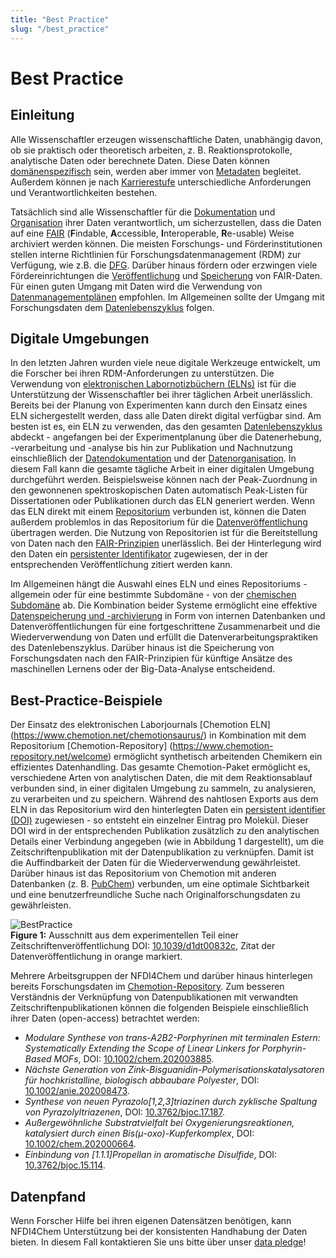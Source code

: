 ```yaml
---
title: "Best Practice"
slug: "/best_practice"
---
```


# Best Practice

## Einleitung

Alle Wissenschaftler erzeugen wissenschaftliche Daten, unabhängig davon, ob sie praktisch oder theoretisch arbeiten, z. B. Reaktionsprotokolle, analytische Daten oder berechnete Daten. Diese Daten können [domänenspezifisch](/docs/domain_guide) sein, werden aber immer von [Metadaten](/docs/metadata) begleitet. Außerdem können je nach [Karrierestufe](/docs/role_guide) unterschiedliche Anforderungen und Verantwortlichkeiten bestehen.

Tatsächlich sind alle Wissenschaftler für die [Dokumentation](/docs/data_documentation) und [Organisation](/docs/data_organisation) ihrer Daten verantwortlich, um sicherzustellen, dass die Daten auf eine [FAIR](/docs/fair) (**F**indable, **A**ccessible, **I**nteroperable, **R**e-usable) Weise archiviert werden können. Die meisten Forschungs- und Förderinstitutionen stellen interne Richtlinien für Forschungsdatenmanagement (RDM) zur Verfügung, wie z.B. die [DFG](https://www.dfg.de/download/pdf/foerderung/grundlagen_dfg_foerderung/forschungsdaten/forschungsdaten_checkliste_de.pdf). Darüber hinaus fördern oder erzwingen viele Fördereinrichtungen die [Veröffentlichung](/docs/data_publication) und [Speicherung](/docs/data_storage) von FAIR-Daten. Für einen guten Umgang mit Daten wird die Verwendung von [Datenmanagementplänen](/docs/dmp) empfohlen. Im Allgemeinen sollte der Umgang mit Forschungsdaten dem [Datenlebenszyklus](/docs/data_life_cycle) folgen.

## Digitale Umgebungen

In den letzten Jahren wurden viele neue digitale Werkzeuge entwickelt, um die Forscher bei ihren RDM-Anforderungen zu unterstützen. Die Verwendung von [elektronischen Labornotizbüchern (ELNs)](/docs/eln) ist für die Unterstützung der Wissenschaftler bei ihrer täglichen Arbeit unerlässlich. Bereits bei der Planung von Experimenten kann durch den Einsatz eines ELN sichergestellt werden, dass alle Daten direkt digital verfügbar sind. Am besten ist es, ein ELN zu verwenden, das den gesamten [Datenlebenszyklus](/docs/data_life_cycle) abdeckt - angefangen bei der Experimentplanung über die Datenerhebung, -verarbeitung und -analyse bis hin zur Publikation und Nachnutzung einschließlich der [Datendokumentation](/docs/data_documentation) und der [Datenorganisation](/docs/data_organisation). In diesem Fall kann die gesamte tägliche Arbeit in einer digitalen Umgebung durchgeführt werden. Beispielsweise können nach der Peak-Zuordnung in den gewonnenen spektroskopischen Daten automatisch Peak-Listen für Dissertationen oder Publikationen durch das ELN generiert werden. Wenn das ELN direkt mit einem [Repositorium](/docs/repositories) verbunden ist, können die Daten außerdem problemlos in das Repositorium für die [Datenveröffentlichung](/docs/data_publication) übertragen werden. Die Nutzung von Repositorien ist für die Bereitstellung von Daten nach den [FAIR-Prinzipien](/docs/fair) unerlässlich. Bei der Hinterlegung wird den Daten ein [persistenter Identifikator](/docs/pid) zugewiesen, der in der entsprechenden Veröffentlichung zitiert werden kann.

Im Allgemeinen hängt die Auswahl eines ELN und eines Repositoriums - allgemein oder für eine bestimmte Subdomäne - von der [chemischen Subdomäne](/docs/domain_guide) ab. Die Kombination beider Systeme ermöglicht eine effektive [Datenspeicherung und -archivierung](/docs/data_storage) in Form von internen Datenbanken und Datenveröffentlichungen für eine fortgeschrittene Zusammenarbeit und die Wiederverwendung von Daten und erfüllt die Datenverarbeitungspraktiken des Datenlebenszyklus. Darüber hinaus ist die Speicherung von Forschungsdaten nach den FAIR-Prinzipien für künftige Ansätze des maschinellen Lernens oder der Big-Data-Analyse entscheidend. 

## Best-Practice-Beispiele

Der Einsatz des elektronischen Laborjournals [Chemotion ELN] (https://www.chemotion.net/chemotionsaurus/) in Kombination mit dem Repositorium [Chemotion-Repository] (https://www.chemotion-repository.net/welcome) ermöglicht synthetisch arbeitenden Chemikern ein effizientes Datenhandling. Das gesamte Chemotion-Paket ermöglicht es, verschiedene Arten von analytischen Daten, die mit dem Reaktionsablauf verbunden sind, in einer digitalen Umgebung zu sammeln, zu analysieren, zu verarbeiten und zu speichern. Während des nahtlosen Exports aus dem ELN in das Repositorium wird den hinterlegten Daten ein [persistent identifier (DOI)](/docs/pid) zugewiesen - so entsteht ein einzelner Eintrag pro Molekül. Dieser DOI wird in der entsprechenden Publikation zusätzlich zu den analytischen Details einer Verbindung angegeben (wie in Abbildung 1 dargestellt), um die Zeitschriftenpublikation mit der Datenpublikation zu verknüpfen. Damit ist die Auffindbarkeit der Daten für die Wiederverwendung gewährleistet. Darüber hinaus ist das Repositorium von Chemotion mit anderen Datenbanken (z. B. [PubChem](https://pubchem.ncbi.nlm.nih.gov/)) verbunden, um eine optimale Sichtbarkeit und eine benutzerfreundliche Suche nach Originalforschungsdaten zu gewährleisten.

![BestPractice](/img/topics/BestPractice.png) <br/>
**Figure 1:** Ausschnitt aus dem experimentellen Teil einer Zeitschriftenveröffentlichung DOI: [10.1039/d1dt00832c](https://doi.org/10.1039/D1DT00832C), Zitat der Datenveröffentlichung in orange markiert.

Mehrere Arbeitsgruppen der NFDI4Chem und darüber hinaus hinterlegen bereits Forschungsdaten im [Chemotion-Repository](https://www.chemotion-repository.net/welcome). Zum besseren Verständnis der Verknüpfung von Datenpublikationen mit verwandten Zeitschriftenpublikationen können die folgenden Beispiele einschließlich ihrer Daten (open-access) betrachtet werden:

- *Modulare Synthese von trans-A2B2-Porphyrinen mit terminalen Estern: Systematically Extending the Scope of Linear Linkers for Porphyrin-Based MOFs*, DOI: [10.1002/chem.202003885](https://doi.org/10.1002/chem.202003885).
- *Nächste Generation von Zink-Bisguanidin-Polymerisationskatalysatoren für hochkristalline, biologisch abbaubare Polyester*, DOI: [10.1002/anie.202008473](https://doi.org/10.1002/anie.202008473).
- *Synthese von neuen Pyrazolo[1,2,3]triazinen durch zyklische Spaltung von Pyrazolyltriazenen*, DOI: [10.3762/bjoc.17.187](https://doi.org/10.3762/bjoc.17.187).
- *Außergewöhnliche Substratvielfalt bei Oxygenierungsreaktionen, katalysiert durch einen Bis(μ-oxo)-Kupferkomplex*, DOI: [10.1002/chem.202000664](http://dx.doi.org/10.1002/chem.202000664).
- *Einbindung von [1.1.1]Propellan in aromatische Disulfide*, DOI: [10.3762/bjoc.15.114](https://doi.org/10.3762/bjoc.15.114).


## Datenpfand

Wenn Forscher Hilfe bei ihren eigenen Datensätzen benötigen, kann NFDI4Chem Unterstützung bei der konsistenten Handhabung der Daten bieten. In diesem Fall kontaktieren Sie uns bitte über unser [data pledge](https://www.nfdi4chem.de/index.php/user-surveys/)!
